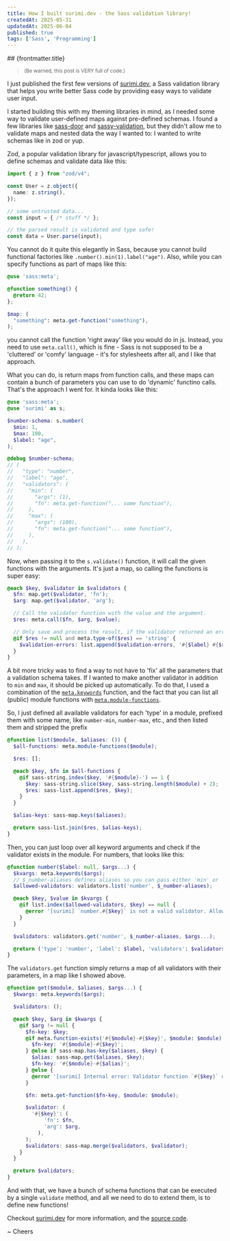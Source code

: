 ```yaml
---
title: How I built surimi.dev - the Sass validation library!
createdAt: 2025-05-31
updatedAt: 2025-06-04
published: true
tags: ['Sass', 'Programming']
---
```



<BlogLayout title={frontmatter.title}>
  ## {frontmatter.title}

  > <small>(Be warned, this post is VERY full of code.)</small>

  I just published the first few versions of [surimi.dev](https://surimi.dev), a Sass validation library that helps you write better Sass code by providing easy ways to validate user input.

  I started building this with my theming libraries in mind, as I needed some way to validate user-defined maps against pre-defined schemas. I found a few libraries like [sass-door](https://github.com/CarcajadaArtificial/sass-door) and [sassy-validation](https://github.com/iamskok/sassy-validation?tab=readme-ov-file),
  but they didn't allow me to validate maps and nested data the way I wanted to: I wanted to write schemas like in zod or yup.

  Zod, a popular validation library for javascript/typescript, allows you to define schemas and validate data like this:

  ```ts
  import { z } from "zod/v4";
  
  const User = z.object({
    name: z.string(),
  });
  
  // some untrusted data...
  const input = { /* stuff */ };
  
  // the parsed result is validated and type safe!
  const data = User.parse(input);
  ```

  You cannot do it quite this elegantly in Sass, because you cannot build functional factories like `.number().min(1).label("age")`. Also, while you can specify functions as part of maps like this:

  ```scss
  @use 'sass:meta';

  @function something() {
    @return 42;
  };

  $map: (
    "something": meta.get-function("something"),
  );
  ```

  you cannot call the function 'right away' like you would do in js. Instead, you need to use `meta.call()`, which is fine - Sass is not supposed to be a 'cluttered' or 'comfy' language - it's for stylesheets after all, and I like that approach.

  What you can do, is return maps from function calls, and these maps can contain a bunch of parameters you can use to do 'dynamic' functino calls. That's the approach I went for. It kinda looks like this:

  ```scss
  @use 'sass:meta';
  @use 'surimi' as s;

  $number-schema: s.number(
    $min: 1,
    $max: 100,
    $label: "age",
  );

  @debug $number-schema;
  // (
  //   "type": "number",
  //   "label": "age",
  //   "validators": (
  //     "min": (
  //       "args": (1),
  //       "fn": meta.get-function("... some function"),
  //     ),
  //     "max": (
  //       "args": (100),
  //       "fn": meta.get-function("... some function"),
  //     ),
  //   ),
  // );
  ```

  Now, when passing it to the `s.validate()` function, it will call the given functions with the arguments. It's just a map, so calling the functions is super easy:

  ```scss
  @each $key, $validator in $validators {
    $fn: map.get($validator, 'fn');
    $arg: map.get($validator, 'arg');

    // Call the validator function with the value and the argument.
    $res: meta.call($fn, $arg, $value);

    // Only save and process the result, if the validator returned an error (string).
    @if $res != null and meta.type-of($res) == 'string' {
      $validation-errors: list.append($validation-errors, '#{$label} #{$res}');
    }
  }
  ```

  A bit more tricky was to find a way to not have to 'fix' all the parameters that a validation schema takes. If I wanted to make another validator in addition to `min` and `max`, it should be picked up automatically.
  To do that, I used a combination of the [`meta.keywords`](https://sass-lang.com/documentation/modules/meta/#keywords) function, and the fact that you can list all (public) module functions with [`meta.module-functions`](https://sass-lang.com/documentation/modules/meta/#module-functions).

  So, I just defined all available validators for each 'type' in a module, prefixed them with some name, like `number-min`, `number-max`, etc., and then listed them and stripped the prefix

  ```scss
  @function list($module, $aliases: ()) {
    $all-functions: meta.module-functions($module);

    $res: [];

    @each $key, $fn in $all-functions {
      @if sass-string.index($key, '#{$module}-') == 1 {
        $key: sass-string.slice($key, sass-string.length($module) + 2);
        $res: sass-list.append($res, $key);
      }
    }

    $alias-keys: sass-map.keys($aliases);

    @return sass-list.join($res, $alias-keys);
  }
  ```

  Then, you can just loop over all keyword arguments and check if the validator exists in the module. For numbers, that looks like this:

  ```scss
  @function number($label: null, $args...) {
    $kvargs: meta.keywords($args);
    // $_number-aliases defines aliases so you can pass either 'min' or 'gte' and it would call the same function.
    $allowed-validators: validators.list('number', $_number-aliases);

    @each $key, $value in $kvargs {
      @if list.index($allowed-validators, $key) == null {
        @error '[surimi] `number.#{$key}` is not a valid validator. Allowed validators are: #{$allowed-validators}';
      }
    }

    $validators: validators.get('number', $_number-aliases, $args...);

    @return ('type': 'number', 'label': $label, 'validators': $validators);
  }
  ```

  The `validators.get` function simply returns a map of all validators with their parameters, in a map like I showed above.

  ```scss
  @function get($module, $aliases, $args...) {
    $kwargs: meta.keywords($args);

    $validators: ();

    @each $key, $arg in $kwargs {
      @if $arg != null {
        $fn-key: $key;
        @if meta.function-exists('#{$module}-#{$key}', $module: $module) {
          $fn-key: '#{$module}-#{$key}';
        } @else if sass-map.has-key($aliases, $key) {
          $alias: sass-map.get($aliases, $key);
          $fn-key: '#{$module}-#{$alias}';
        } @else {
          @error '[surimi] Internal error: Validator function `#{$key}` does not exist for numbers.';
        }

        $fn: meta.get-function($fn-key, $module: $module);

        $validator: (
          '#{$key}': (
              'fn': $fn,
              'arg': $arg,
            ),
        );
        $validators: sass-map.merge($validators, $validator);
      }
    }

    @return $validators;
  }
  ```

  And with that, we have a bunch of schema functions that can be executed by a single `validate` method, and all we need to do to extend them, is to define new functions!

  Checkout [surimi.dev](https://surimi.dev) for more information, and the [source code](https://github.com/janis-me/surimi).

  ~ Cheers
</BlogLayout>